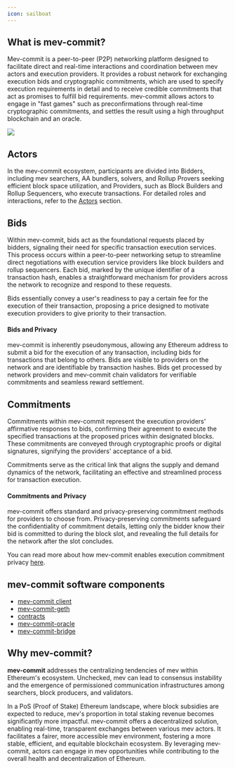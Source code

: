 ```yaml
---
icon: sailboat
---
```


## What is mev-commit?

Mev-commit is a peer-to-peer (P2P) networking platform designed to facilitate direct and real-time interactions and coordination between mev actors and execution providers. It provides a robust network for exchanging execution bids and cryptographic commitments, which are used to specify execution requirements in detail and to receive credible commitments that act as promises to fulfill bid requirements. mev-commit allows actors to engage in "fast games" such as preconfirmations through real-time cryptographic commitments, and settles the result using a high throughput blockchain and an oracle.

<Frame>
  <img src="/images/mev-commit.png" />
</Frame>

## Actors

In the mev-commit ecosystem, participants are divided into Bidders, including mev searchers, AA bundlers, solvers, and Rollup Provers seeking efficient block space utilization, and Providers, such as Block Builders and Rollup Sequencers, who execute transactions. For detailed roles and interactions, refer to the [Actors](./#actors) section.

## Bids

Within mev-commit, bids act as the foundational requests placed by bidders, signaling their need for specific transaction execution services. This process occurs within a peer-to-peer networking setup to streamline direct negotiations with execution service providers like block builders and rollup sequencers. Each bid, marked by the unique identifier of a transaction hash, enables a straightforward mechanism for providers across the network to recognize and respond to these requests.&#x20;

Bids essentially convey a user's readiness to pay a certain fee for the execution of their transaction, proposing a price designed to motivate execution providers to give priority to their transaction.&#x20;

#### Bids and Privacy

mev-commit is inherently pseudonymous, allowing any Ethereum address to submit a bid for the execution of any transaction, including bids for transactions that belong to others. Bids are visible to providers on the network and are identifiable by transaction hashes. Bids get processed by network providers and mev-commit chain validators for verifiable commitments and seamless reward settlement.

## Commitments

Commitments within mev-commit represent the execution providers' affirmative responses to bids, confirming their agreement to execute the specified transactions at the proposed prices within designated blocks. These commitments are conveyed through cryptographic proofs or digital signatures, signifying the providers' acceptance of a bid.

Commitments serve as the critical link that aligns the supply and demand dynamics of the network, facilitating an effective and streamlined process for transaction execution.&#x20;

#### Commitments and Privacy

mev-commit offers standard and privacy-preserving commitment methods for providers to choose from. Privacy-preserving commitments safeguard the confidentiality of commitment details, letting only the bidder know their bid is committed to during the block slot, and revealing the full details for the network after the slot concludes.

You can read more about how mev-commit enables execution commitment privacy [here](https://mirror.xyz/0xB456F9deb9bB6f545f91Ce2949C458c3A723659e/1gjUCw9tCUDZ2U71N-6IkINeJYyhuTdC7WeVeBam-fM).

## mev-commit software components

- [mev-commit client](https://github.com/primevprotocol/mev-commit)
- [mev-commit-geth](https://github.com/primevprotocol/mev-commit-geth)
- [contracts](https://github.com/primevprotocol/contracts)
- [mev-commit-oracle](https://github.com/primevprotocol/mev-commit-oracle)
- [mev-commit-bridge](https://github.com/primevprotocol/mev-commit-geth/tree/master/geth-poa)

## Why mev-commit?

**mev-commit** addresses the centralizing tendencies of mev within Ethereum's ecosystem. Unchecked, mev can lead to consensus instability and the emergence of permissioned communication infrastructures among searchers, block producers, and validators.

In a PoS (Proof of Stake) Ethereum landscape, where block subsidies are expected to reduce, mev's proportion in total staking revenue becomes significantly more impactful. mev-commit offers a decentralized solution, enabling real-time, transparent exchanges between various mev actors. It facilitates a fairer, more accessible mev environment, fostering a more stable, efficient, and equitable blockchain ecosystem. By leveraging mev-commit, actors can engage in mev opportunities while contributing to the overall health and decentralization of Ethereum.
